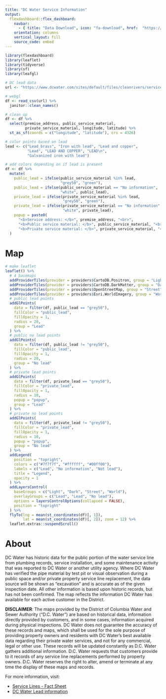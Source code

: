 ```yaml
---
title: "DC Water Service Information"
output: 
  flexdashboard::flex_dashboard:
    navbar:
      - { title: "Data Download", icon: "fa-download", href:  "https://www.dcwater.com/sites/default/files/cleanrivers/service-line.csv", align: right }
    orientation: columns
    vertical_layout: fill
    source_code: embed
---
```


```r
library(flexdashboard)
library(leaflet)
library(tidyverse)
library(sf)
library(leafgl)

# DC lead data
url <- "https://www.dcwater.com/sites/default/files/cleanrivers/service-line.csv"

# webgl
df <- read_csv(url) %>% 
  janitor::clean_names()

# clean up
df <- df %>% 
  select(premise_address, public_service_material, 
         private_service_material, longitude, latitude) %>% 
  st_as_sf(coords = c("longitude", "latitude"), crs = 4326)

# color points based on lead
lead <- c("Lead_brass", "Iron with lead", "Lead and copper", 
          "Lead", "LEAD AND COPPER", "LEAD\n", 
          "Galvanized iron with lead")

# add colors depending on if lead is present
df <- df %>% 
  mutate(
    public_lead = ifelse(public_service_material %in% lead, 
                         "grey50", "green"),
    public_lead = ifelse(public_service_material == "No information", 
                         "white", public_lead),
    private_lead = ifelse(private_service_material %in% lead, 
                          "grey50", "green"),
    private_lead = ifelse(private_service_material == "No information", 
                          "white", private_lead),
    popup = paste0(
      "<b>Service address: </b>", premise_address, "<br>",
      "<b>Public service material: </b>", public_service_material, "<br>",
      "<b>Private service material: </b>", private_service_material, "<br>")
  )
```

Map
===================================== 


```r
# make leaflet
leaflet() %>% 
  # 4 basemaps
  addProviderTiles(provider = providers$CartoDB.Positron, group = "Light") %>% 
  addProviderTiles(provider = providers$CartoDB.DarkMatter, group = "Dark") %>% 
  addProviderTiles(provider = providers$OpenStreetMap, group = "Street") %>% 
  addProviderTiles(provider = providers$Esri.WorldImagery, group = "World") %>% 
  # public lead points
  addGlPoints(
    data = filter(df, public_lead == "grey50"),
    fillColor = "public_lead",
    fillOpacity = 1, 
    radius = 20, 
    group = "Lead"
  ) %>% 
  # public no lead points
  addGlPoints(
    data = filter(df, public_lead != "grey50"),
    fillColor = "public_lead",
    fillOpacity = 1, 
    radius = 20, 
    group = "No lead"
  ) %>% 
  # private lead points
  addGlPoints(
    data = filter(df, private_lead == "grey50"),
    fillColor = "private_lead",
    fillOpacity = 1, 
    radius = 10, 
    popup = "popup", 
    group = "Lead"
  ) %>% 
  # private no lead points
  addGlPoints(
    data = filter(df, private_lead != "grey50"),
    fillColor = "private_lead",
    fillOpacity = 1, 
    radius = 10, 
    popup = "popup", 
    group = "No lead"
  ) %>% 
  addLegend(
    position = "topright", 
    colors = c("#7f7f7f", "#ffffff", "#00ff00"),
    labels = c("Lead", "No information", "Not lead"),
    title = "Legend",
    opacity = 1
  ) %>% 
  addLayersControl(
    baseGroups = c("Light", "Dark", "Street", "World"),
    overlayGroups = c("Lead", "Lead", "No lead"),
    options = layersControlOptions(collapsed = FALSE),
    position = "topright"
  ) %>% 
  flyTo(lng = mean(st_coordinates(df)[, 1]),
        lat = mean(st_coordinates(df)[, 2]), zoom = 12) %>% 
  leaflet.extras::suspendScroll()
```


About
===================================== 

DC Water has historic data for the public portion of the water service line from plumbing records, service installation, and some maintenance activity that was reported to DC Water or another utility agency. Where DC Water has verified the pipe material by test pit or visual observation during a public space and/or private property service line replacement, the data source will be shown as "excavation" and is accurate as of the given inspection date. All other information is based upon historic records, but has not been confirmed. The map reflects the information DC Water has available for each active customer in the District.

**DISCLAIMER**: The maps provided by the District of Columbia Water and Sewer Authority (“D.C. Water”) are based on historical data, information directly provided by customers, and in some cases, information acquired during physical inspections. DC Water does not guarantee the accuracy of these records and maps, which shall be used for the sole purpose of providing property owners and residents with DC Water’s best available data regarding their private water services, and not for any commercial, legal or other use. These records will be updated constantly as D.C. Water gathers additional information. D.C. Water requests that customers provide to it records of any service line replacements performed by property owners. D.C. Water reserves the right to alter, amend or terminate at any time the display of these maps and records.  

For more information, visit:  

- [Service Lines - Fact Sheet](https://www.dcwater.com/faq-page/74)  
- [DC Water Lead information](https://www.dcwater.com/Lead)
